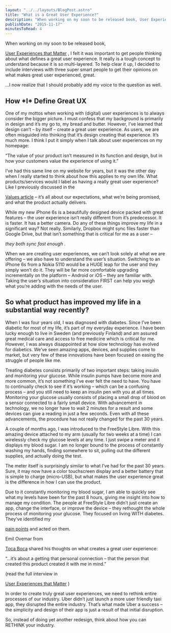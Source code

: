 ```yaml
---
layout: "../../layouts/BlogPost.astro"
title: "What is a Great User Experience?"
description: "When working on my soon to be released book, User Experiences that Matter, I felt it was important to get people thinking about what defines a great user experience. It really is a tough concept to understand because it is so multi-layered. To help clear it up, I decided to include interviews with three super smart people to get their opinions on what makes great user experienced, great.\n\n\n…I now realize that I should probably add my voice to the question as well.\n\n\n\nHow *I* Define Great UX\n\n\nOn"
publishDate: "2015-11-17"
minutesToRead: 4
---
```


<p>When working on my soon to be released book, </p>
<a href="https://www.antonsten.com/book/">User Experiences that Matter</a>
 , I felt it was important to get people thinking about what defines a great user experience. It really is a tough concept to understand because it is so multi-layered. To help clear it up, I decided to include interviews with three super smart people to get their opinions on what makes great user experienced, great.</p>
<p>…I now realize that I should probably add my voice to the question as well.</p>
<h2 id="how-i-define-great-ux">How *I* Define Great UX</h>
</h2>
<p>One of my mottos when working with (digital) user experiences is to always consider the bigger picture. I must confess that my background is primarily in design and it’s my go to, my bread and butter. However, I’ve learned that design can’t – by itself – create a great user experience. As users, we are often misguided into thinking that it’s design creating that experience. It’s much more. I think I put it simply when I talk about user experiences on my homepage:</p>
<div class="blockquote">
</div>
<div>
<p>“The value of your product isn’t measured in its function and design, but in how your customers value the experience of using it.” </p>
</div>
<p>I’ve had this same line on my website for years, but it was the other day when I really started to think about how this applies to my own life. What products/services would I label as having a really great user experience? Like I previously discussed in the </p>
<a href="https://www.antonsten.com/understanding-values/">Values article</a>
 – it’s all about our expectations, what we’re being promised, and what the product actually delivers.</p>
<p>While my new iPhone 6s is a beautifully designed device packed with great features – the user experience isn’t really different from it’s predecessor. It is faster. It has a better camera. Do any of these things improve my life in a significant way? Not really. Similarly, Dropbox might sync files faster than Google Drive, but that isn’t something that is critical for me as a user – </p>
<em>they both sync fast enough</em>
 .</p>
<p>When we are creating user experiences, we can’t look solely at what we are offering – we also have to understand the user’s situation. Switching to an iPhone 6s from a Nokia 5110 would be a HUGE leap for the user and they simply won’t do it. They will be far more comfortable upgrading incrementally on the platform – Android or iOS – they are familiar with. Taking the user’s situation into consideration FIRST can help you weigh what you’re adding with the needs of the user.</p>
<h2 id="so-what-product-has-improved-my-life-in-a-substantial-way-recently">So what product has improved my life in a substantial way recently?</h>
</h2>
<p>When I was four years old, I was diagnosed with diabetes. Since I’ve been diabetic for most of my life, it’s part of my everyday experience. I have been lucky enough to live in Sweden (and previously Finland) and am assured great medical care and access to free medicine which is critical for me. However, I was always disappointed at how slow technology has evolved for diabetics. We’ve seen amazing apps, devices, and supplies come to market, but very few of these innovations have been focused on easing the struggle of people like me.</p>
<p>Treating diabetes consists primarily of two important steps: taking insulin and monitoring your glucose. While insulin pumps have become more and more common, it’s not something I’ve ever felt the need to have. You have to continually check to see if it’s working – which can be a confusing process – and you still need to keep an insulin pen with you at all times. Monitoring your glucose usually consists of placing a small drop of blood on a sensor connected to a fairly small device. With advancement in technology, we no longer have to wait 2 minutes for a result and some devices can give a reading in just a few seconds. Even with all these advancements, the procedure has not really changed for the past 30 years.</p>
<p>A couple of months ago, I was introduced to the FreeStyle Libre. With this amazing device attached to my arm (usually for two weeks at a time) I can wirelessly check my glucose levels at any time. I just swipe a meter and it displays my blood sugar. I am no longer bound to the process of constantly washing my hands, finding somewhere to sit, pulling out the different supplies, and actually doing the test.</p>
<MDXImage src="/images/f215c7795ef5b05fe4d8ae891c749e70.webp" alt="ferent supplies, and actually doing the test - Fcefbfedaece" width={850} height={567} />
<p>The meter itself is surprisingly similar to what I’ve had for the past 30 years. Sure, it may now have a color touchscreen display and a better battery that is simple to charge (micro-USB), but what makes the user experience great is the difference in how I can use the product.</p>
<p>Due to it constantly monitoring my blood sugar, I am able to quickly see what my levels have been for the past 8 hours, giving me insight into how to manage my condition. The people at FreeStyle Libre didn’t just create an app, change the interface, or improve the device – they rethought the whole process of monitoring your glucose. They focused on living WITH diabetes. They’ve identified my </p>
<a href="https://www.antonsten.com/understanding-pain-dream-fix/">pain points</a>
 and acted on them.</p>
<p>Emil Ovemar from </p>
<a href="http://www.tocaboca.com/?ref="antonsten".com" target="_blank">Toca Boca</a>
 shared his thoughts on what creates a great user experience:</p>
<div class="blockquote">
</div>
<div>
<p>“…it’s about a getting that personal connection – that the person that created this product created it with me in mind.” </p>
</div>
<p>(read the full interview in </p>
<a href="https://antonsten.com/books/user-experiences-matter/?ref="antonsten".com">User Experiences that Matter</a>
 )</p>
<p>In order to create truly great user experiences, we need to rethink entire processes of our industry. Uber didn’t just launch a more user friendly taxi app, they disrupted the entire industry. That’s what made Uber a success – the simplicity and design of their app is just a result of that initial disruption.</p>
<p>So, instead of doing yet another redesign, think about how you can RETHINK your industry.</p>
